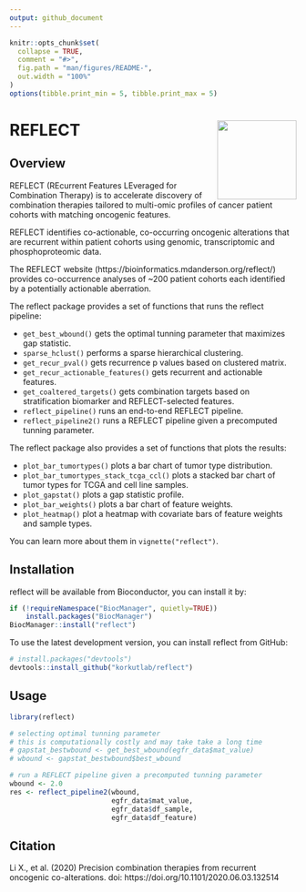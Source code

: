 ```yaml
---
output: github_document
---
```


<!-- README.md is generated from README.Rmd. Please edit that file -->

```r
knitr::opts_chunk$set(
  collapse = TRUE,
  comment = "#>",
  fig.path = "man/figures/README-",
  out.width = "100%"
)
options(tibble.print_min = 5, tibble.print_max = 5)
```

# REFLECT <a href='https://bioinformatics.mdanderson.org/reflect/'><img src='man/figures/logo_200px.png' align="right" height="139" /></a>

## Overview

REFLECT (REcurrent Features LEveraged for Combination Therapy) is to accelerate discovery of combination therapies tailored to multi-omic profiles of cancer patient cohorts with matching oncogenic features. 

REFLECT identifies co-actionable, co-occurring oncogenic alterations that are recurrent within patient cohorts using genomic, transcriptomic and phosphoproteomic data.

The REFLECT website (https://bioinformatics.mdanderson.org/reflect/) provides co-occurrence analyses of ~200 patient cohorts each identified by a potentially actionable aberration.

The reflect package provides a set of functions that runs the reflect pipeline:

* `get_best_wbound()` gets the optimal tunning parameter that maximizes gap statistic.
* `sparse_hclust()` performs a sparse hierarchical clustering.
* `get_recur_pval()` gets recurrence p values based on clustered matrix.
* `get_recur_actionable_features()` gets recurrent and actionable features.
* `get_coaltered_targets()` gets combination targets based on stratification biomarker and REFLECT-selected features.
* `reflect_pipeline()` runs an end-to-end REFLECT pipeline.
* `reflect_pipeline2()` runs a REFLECT pipeline given a precomputed tunning parameter.

The reflect package also provides a set of functions that plots the results:

* `plot_bar_tumortypes()` plots a bar chart of tumor type distribution.
* `plot_bar_tumortypes_stack_tcga_ccl()` plots a stacked bar chart of tumor types for TCGA and cell line samples.
* `plot_gapstat()` plots a gap statistic profile.
* `plot_bar_weights()` plots a bar chart of feature weights.
* `plot_heatmap()` plot a heatmap with covariate bars of feature weights and sample types.

You can learn more about them in `vignette("reflect")`. 

## Installation

reflect will be available from Bioconductor, you can install it by:
```r
if (!requireNamespace("BiocManager", quietly=TRUE))
    install.packages("BiocManager")
BiocManager::install("reflect")
```

To use the latest development version, you can install reflect from GitHub:

```r
# install.packages("devtools")
devtools::install_github("korkutlab/reflect")
```

## Usage

```r
library(reflect)

# selecting optimal tunning parameter
# this is computationally costly and may take take a long time 
# gapstat_bestwbound <- get_best_wbound(egfr_data$mat_value)
# wbound <- gapstat_bestwbound$best_wbound

# run a REFLECT pipeline given a precomputed tunning parameter
wbound <- 2.0
res <- reflect_pipeline2(wbound, 
                         egfr_data$mat_value, 
                         egfr_data$df_sample, 
                         egfr_data$df_feature)
```

## Citation
Li X., et al. (2020) Precision combination therapies from recurrent oncogenic co-alterations. doi: https://doi.org/10.1101/2020.06.03.132514
